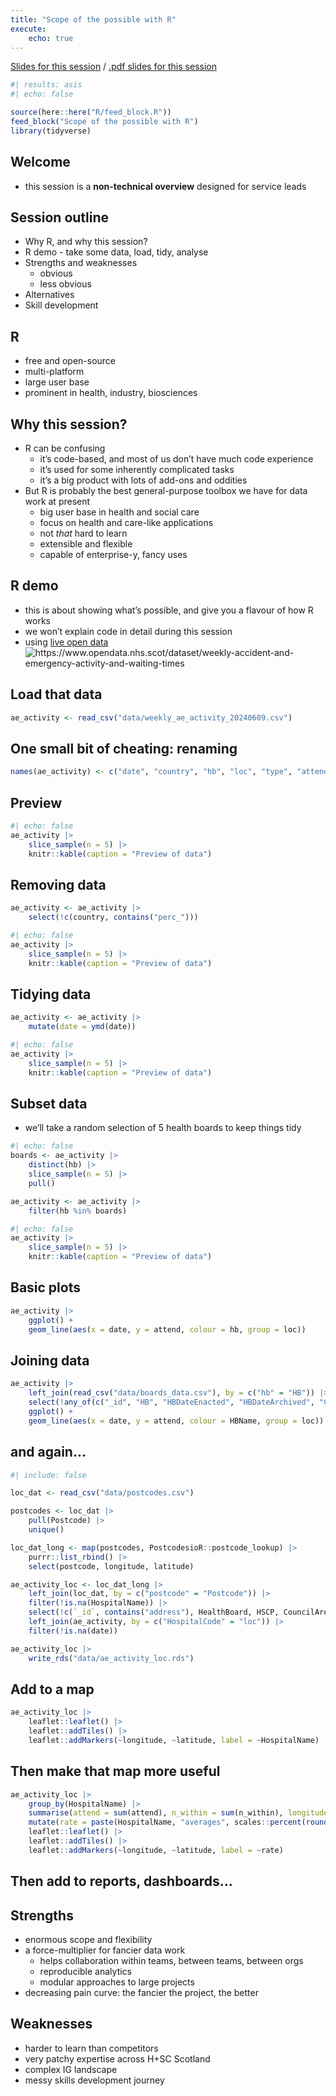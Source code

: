 ---
title: "Scope of the possible with R"
execute:
    echo: true
---

[Slides for this session](src/scope_of_the_possible_with_r.html) / [.pdf slides for this session](src/scope_of_the_possible_with_r.pdf)

```{r}
#| results: asis
#| echo: false

source(here::here("R/feed_block.R"))
feed_block("Scope of the possible with R")
library(tidyverse)
```

## Welcome

-   this session is a **non-technical overview** designed for service leads


## Session outline

-   Why R, and why this session?
-   R demo - take some data, load, tidy, analyse
-   Strengths and weaknesses
    -   obvious
    -   less obvious
-   Alternatives
-   Skill development

## R

-   free and open-source
-   multi-platform
-   large user base
-   prominent in health, industry, biosciences

## Why this session?

-   R can be confusing
    - it's code-based, and most of us don't have much code experience
    - it's used for some inherently complicated tasks
    - it's a big product with lots of add-ons and oddities
- But R is probably the best general-purpose toolbox we have for data work at present
    - big user base in health and social care
    - focus on health and care-like applications
    - not *that* hard to learn
    - extensible and flexible
    - capable of enterprise-y, fancy uses

## R demo

+ this is about showing what's possible, and give you a flavour of how R works
+ we won't explain code in detail during this session
+ using [live open data](https://www.opendata.nhs.scot/dataset/weekly-accident-and-emergency-activity-and-waiting-times) </br> ![https://www.opendata.nhs.scot/dataset/weekly-accident-and-emergency-activity-and-waiting-times](images/clipboard-776150275.png)

## Load that data

```{r}
ae_activity <- read_csv("data/weekly_ae_activity_20240609.csv")
```

## One small bit of cheating: renaming

```{r}
names(ae_activity) <- c("date", "country", "hb", "loc", "type", "attend", "n_within", "n_4", "perc_4", "n_8", "perc_8", "n_12", "perc_12")
```


## Preview

```{r}
#| echo: false
ae_activity |>
    slice_sample(n = 5) |>
    knitr::kable(caption = "Preview of data")

```

## Removing data
```{r}
ae_activity <- ae_activity |>
    select(!c(country, contains("perc_")))

```

```{r}
#| echo: false
ae_activity |>
    slice_sample(n = 5) |>
    knitr::kable(caption = "Preview of data")

```

## Tidying data
```{r}
ae_activity <- ae_activity |>
    mutate(date = ymd(date))

```

```{r}
#| echo: false
ae_activity |>
    slice_sample(n = 5) |>
    knitr::kable(caption = "Preview of data")

```


## Subset data
+ we'll take a random selection of 5 health boards to keep things tidy


```{r}
#| echo: false
boards <- ae_activity |>
    distinct(hb) |>
    slice_sample(n = 5) |>
    pull()

```


```{r}
ae_activity <- ae_activity |>
    filter(hb %in% boards)

```

```{r}
#| echo: false
ae_activity |>
    slice_sample(n = 5) |>
    knitr::kable(caption = "Preview of data")

```

## Basic plots
```{r}
ae_activity |>
    ggplot() +
    geom_line(aes(x = date, y = attend, colour = hb, group = loc)) 

```

## Joining data
```{r}
ae_activity |>
    left_join(read_csv("data/boards_data.csv"), by = c("hb" = "HB")) |>
    select(!any_of(c("_id", "HB", "HBDateEnacted", "HBDateArchived", "Country"))) |>
    ggplot() +
    geom_line(aes(x = date, y = attend, colour = HBName, group = loc))
```

## and again...
```{r}
#| include: false

loc_dat <- read_csv("data/postcodes.csv")

postcodes <- loc_dat |>
    pull(Postcode) |>
    unique() 

loc_dat_long <- map(postcodes, PostcodesioR::postcode_lookup) |>
    purrr::list_rbind() |>
    select(postcode, longitude, latitude)

ae_activity_loc <- loc_dat_long |>
    left_join(loc_dat, by = c("postcode" = "Postcode")) |>
    filter(!is.na(HospitalName)) |>
    select(!c(`_id`, contains("address"), HealthBoard, HSCP, CouncilArea, IntermediateZone, DataZone)) |>
    left_join(ae_activity, by = c("HospitalCode" = "loc")) |>
    filter(!is.na(date))

ae_activity_loc |>
    write_rds("data/ae_activity_loc.rds")

```

## Add to a map

```{r}
ae_activity_loc |>
    leaflet::leaflet() |>
    leaflet::addTiles() |>
    leaflet::addMarkers(~longitude, ~latitude, label = ~HospitalName)

```


## Then make that map more useful

```{r}
ae_activity_loc |>
    group_by(HospitalName) |>
    summarise(attend = sum(attend), n_within = sum(n_within), longitude = min(longitude), latitude = min(latitude)) |>
    mutate(rate = paste(HospitalName, "averages", scales::percent(round(n_within / attend, 1)))) |>
    leaflet::leaflet() |>
    leaflet::addTiles() |>
    leaflet::addMarkers(~longitude, ~latitude, label = ~rate)
```

## Then add to reports, dashboards...

## Strengths

-   enormous scope and flexibility
-   a force-multiplier for fancier data work
    - helps collaboration within teams, between teams, between orgs
    - reproducible analytics
    - modular approaches to large projects
-   decreasing pain curve: the fancier the project, the better


## Weaknesses

-   harder to learn than competitors
- very patchy expertise across H+SC Scotland
-   complex IG landscape
-   messy skills development journey
